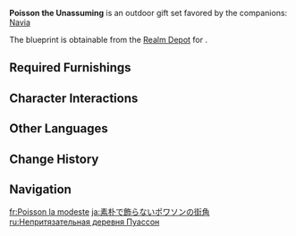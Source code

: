{{Furnishing Infobox
|id             = 350083
|image          = Furnishing Set Poisson the Unassuming Display.png
|category       = Outdoor Set
|subcategory    = Gift Set
|quality        = 4
|adeptal_energy = 680
|load           = 2,250
|description    = A landscape centered around various unique buildings that recreate a corner of Poisson. Structures that emphasize practicality elevate the work efficiency of those who dwell in them, though this does not immediately translate to busywork and exhaustion, but rather is a way of safeguarding one's leisurely days. Many residents of Poisson, indeed, live by the adage "Let us be done with work swiftly, so that we may enjoy our rest," living full yet simple lives.
|blueprint      = Realm Depot
}}
'''Poisson the Unassuming''' is an outdoor gift set favored by the companions: [[Navia]]

The blueprint is obtainable from the [[Realm Depot]] for {{Item|Realm Currency|24|x=240}}.

==Required Furnishings==
{{Recipe
|type = Gift Set
|yield = 0
|Automnequi's Cask = 1
|Meka Luminaire: Radiant Countryside = 3
|"The Wisdom of Poisson" = 1
|"A Simple Residence in Poisson" = 1
|"Quick Temporary Workshed" = 1
|"Poisson's Seasonal Produce" = 2
|Standard Shipping Pallet = 2
|Bellflower Haze = 3
|Cerulean Gem = 1
|sort = Automnequi's Cask;Meka Luminaire: Radiant Countryside;"The Wisdom of Poisson";"A Simple Residence in Poisson";"Quick Temporary Workshed";"Poisson's Seasonal Produce";Standard Shipping Pallet;Bellflower Haze;Cerulean Gem
}}

==Character Interactions==
{{Gift Set Character Interactions
|character_1 = Navia
|rewards_1   = Primogem*20;Prithiva Topaz Fragment*1;Mora*20,000
|set         = Poisson the Unassuming
}}

==Other Languages==
{{Other Languages
|en      = Poisson the Unassuming
|zhs     = 朴实无华的白淞街镇
|zhs_rm  = 
|zht     = 樸實無華的白淞街鎮
|zht_rm  = 
|zh_tl   = 
|ja      = 素朴で飾らないポワソンの街角
|ja_rm   = Soboku de Kagiranai Powason no Machikado
|ja_tl   = 
|ko      = 소박한 푸아송 마을
|ko_rm   = 
|ko_tl   = 
|es      = Sencillez urbana de Poisson
|es_tl   = Poisson's Urban Simplicity
|fr      = Poisson la modeste
|fr_tl   = Poisson the Modest
|ru      = Непритязательная деревня Пуассон
|ru_tl   = 
|th      = เมือง Poisson ที่แสนเรียบง่าย
|th_rm   = 
|th_tl   = 
|vi      = Phố Poisson Giản Dị Mộc Mạc
|vi_tl   = 
|de      = Poisson, schlicht und ohne Schnickschnack
|de_tl   = Poisson, Simple and Without Frills
|id      = Poisson yang Sederhana
|id_tl   = The Simple Poisson
|pt      = Poisson, Imemorável
|pt_tl   = 
|tr      = Mütevazı Poisson
|tr_tl   = 
|it      = Poisson la Modesta
|it_tl   = Poisson the Modest
}}

==Change History==
{{Change History|4.3}}

==Navigation==
{{Furnishing Navbox/Sets|type=gift}}

[[fr:Poisson la modeste]]
[[ja:素朴で飾らないポワソンの街角]]
[[ru:Непритязательная деревня Пуассон]]